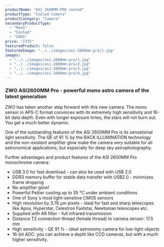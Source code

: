 ```yaml
---
productName: "ASI 2600MM-PRO cooled"
productType: "Cooled Camera"
productCategory: "Camera"
secondaryProductType:
  - "Mono"
  - "Cooled"
  - "CMOS"
price: "2335"
featuredProduct: false
featuredImage: "../../images/asi-2600mm-pro/1.jpg"
images:
  - "../../images/asi-2600mm-pro/1.jpg"
  - "../../images/asi-2600mm-pro/2.jpg"
  - "../../images/asi-2600mm-pro/3.jpg"
  - "../../images/asi-2600mm-pro/4.jpg"
---
```


### ZWO ASI2600MM Pro - powerful mono astro camera of the latest generation
ZWO has taken another step forward with this new camera. The mono sensor in APS-C format convinces with its extremely high sensitivity and 16-bit data depth. Even with longer exposure times, the stars will not burn out. You get a much better dynamic.

One of the outstanding features of the ASI 2600MM Pro is its sensational light sensitivity. The QE of 91 % by the BACK ILLUMINATION technology and the non-existent amplifier glow make the camera very suitable for all astronomical applications, but especially for deep sky astrophotography.

Further advantages and product features of the ASI 2600MM Pro monochrome camera:

- USB 3.0 for fast download - can also be used with USB 2.0
- DDR3 memory buffer for stable data transfer with USB2.0 - minimizes frame dropping
- No amplifier glow!
- Powerful Peltier cooling up to 35 °C under ambient conditions
- One of Sony´s most light-sensitive CMOS sensors
- High resolution by 3.76 µm pixels - ideal for fast and sharp telescopes like Apos, Hyperstar, Celestron Faststar, Newtonian telescopes etc.
- Supplied with AR filter - full infrared transmission
- Distance T2 connection thread (female thread) to camera sensor: 17.5 mm
- High sensitivity - QE 91 % - ideal astronomy camera for low-light objects
- 16-bit ADC: you can achieve a depth like CCD cameras, but with a much higher sensitivity.

